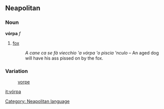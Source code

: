 ==Neapolitan==
===Noun===
'''vórpa''' ''f''
# [[fox]]
#: '' A cane ca se fà viecchio 'a vórpa 'o piscia 'nculo'' &ndash; An aged dog will have his ass pissed on by the fox. 

===Variation===
:[[vorpe]]

[[Category: Neapolitan language]]

[[it:vórpa]]